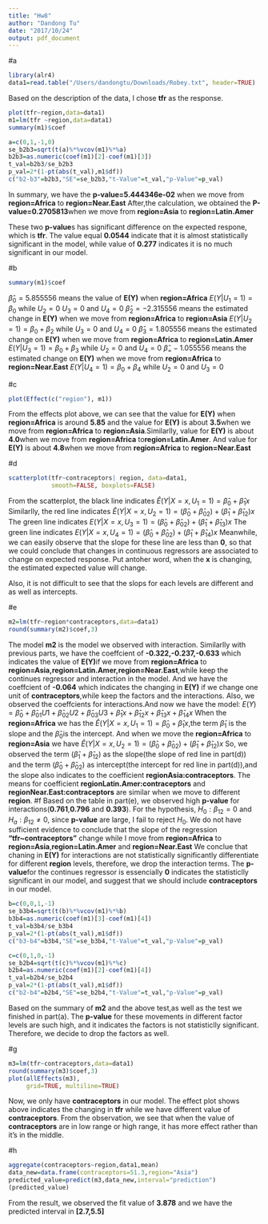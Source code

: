 ```yaml
---
title: "Hw8"
author: "Dandong Tu"
date: "2017/10/24"
output: pdf_document
---
```


#a
```r
library(alr4)
data1=read.table("/Users/dandongtu/Downloads/Robey.txt", header=TRUE)
```
Based on the description of the data, I chose **tfr** as the response.

```r
plot(tfr~region,data=data1)
m1=lm(tfr ~region,data=data1)
summary(m1)$coef
```

```r
a=c(0,1,-1,0)
se_b2b3=sqrt(t(a)%*%vcov(m1)%*%a)
b2b3=as.numeric(coef(m1)[2]-coef(m1)[3])
t_val=b2b3/se_b2b3
p_val=2*(1-pt(abs(t_val),m1$df))
c("b2-b3"=b2b3,"SE"=se_b2b3,"t-Value"=t_val,"p-Value"=p_val)
```
In summary, we have the **p-value=5.444346e-02** when we move from **region=Africa** to **region=Near.East**\par
After,the calculation, we obtained the **P-value=0.2705813**when we move from **region=Asia** to **region=Latin.Amer**\par
These two **p-value**s has significant difference on the expected respone, which is **tfr**. The value equal **0.0544** indicate that it is almost statistically significant in the model, while value of **0.277** indicates it is no much significant in our model.

#b
```r
summary(m1)$coef
```
$\hat\beta_0=5.855556$ means the value of **E(Y)** when **region=Africa**\par
$E(Y|U_1=1)=\beta_0$ while $U_2=0$ $U_3=0$ and $U_4=0$\par
$\hat\beta_2=-2.315556$ means the estimated change in **E(Y)** when we move from **region=Africa** to **region=Asia**\par
$E(Y|U_2=1)=\beta_0+\beta_2$ while $U_3=0$ and $U_4=0$\par
$\hat\beta_3=1.805556$ means the estimated change on **E(Y)** when we move from **region=Africa** to **region=Latin.Amer**\par
$E(Y|U_3=1)=\beta_0+\beta_3$ while $U_2=0$ and $U_4=0$\par
$\hat\beta_=-1.055556$ means the estimated change on **E(Y)** when we move from **region=Africa** to **region=Near.East**\par
$E(Y|U_4=1)=\beta_0+\beta_4$ while $U_2=0$ and $U_3=0$\par

#c
```r
plot(Effect(c("region"), m1))
```
From the effects plot above, we can see that the value for **E(Y)** when **region=Africa** is around **5.85** and the value for **E(Y)** is about **3.5**when we move from **region=Africa** to **region=Asia**.Similarlly, value for **E(Y)** is about **4.0**when we move from **region=Africa** to**region=Latin.Amer**. And value for **E(Y)** is about **4.8**when we move from **region=Africa** to **region=Near.East**

#d
```r
scatterplot(tfr~contraceptors| region, data=data1,
            smooth=FALSE, boxplots=FALSE)
```
From the scatterplot, the black line indicates $\hat E(Y|X=x,U_1=1)=\hat\beta_0+\hat\beta_1x$ \par
Similarlly, the red line indicates $\hat E(Y|X=x,U_2=1)=(\hat\beta_0+\hat\beta_{02})+(\hat\beta_1+\hat\beta_{12})x$\par
The green line indicates $E(Y|X=x,U_3=1)=(\hat\beta_0+\hat\beta_{02})+(\hat\beta_1+\hat\beta_{13})x$\par
The green line indicates $E(Y|X=x,U_4=1)=(\hat\beta_0+\hat\beta_{02})+(\hat\beta_1+\hat\beta_{14})x$\par
Meanwhile, we can easily observe that the slope for these line are less than **0**, so that we could conclude that changes in continuous regressors are associated to change on expected response. Put antoher word, when the **x** is changing, the estimated expected value will change.\par
Also, it is not difficult to see that the slops for each levels are different and as well as intercepts.

#e
```r
m2=lm(tfr~region*contraceptors,data=data1)
round(summary(m2)$coef,3)
```
The model **m2** is the model we observed with interaction. Similarlly with previous parts, we have the coeffcient of **-0.322,-0.237,-0.633** which indicates the value of **E(Y)**if we move from **region=Africa** to **region=Asia,region=Latin.Amer,region=Near.East**,while keep the continues regressor and interaction in the model. \par
And we have the coeffcient of **-0.064** which indicates the changing in **E(Y)** if we change one unit of **contraceptors**,while keep the factors and the interactions.\par
Also, we observed the coeffcients for interactions.And now we have the model: $E(Y)=\hat\beta_0+\hat\beta_{01}U1+\hat\beta_{02}U2+\hat\beta_{03}U3+\hat\beta_1x+\hat\beta_{12}x+\hat\beta_{13}x+\hat\beta_{14}x$ When the **region=Africa** we has the $\hat E(Y|X=x,U_1=1)=\hat\beta_0+\hat\beta_1x$,the term $\hat\beta_1$ is the slope and the $\hat\beta_0$is the intercept. And when we move the **region=Africa** to **region=Asia** we have $\hat E(Y|X=x,U_2=1)=(\hat\beta_0+\hat\beta_{02})+(\hat\beta_1+\hat\beta_{12})x$ So, we observed the term $(\hat\beta_1+\hat\beta_{12})$ as the slope(the slope of red line in part(d)) and the term $(\hat\beta_0+\hat\beta_{02})$ as intercept(the intercept for red line in part(d)),and the slope also indicates to the coefficient **regionAsia:contraceptors**. The means for coefficient **regionLatin.Amer:contraceptors** and **regionNear.East:contraceptors** are similar when we move to different **region**.\par



#f
Based on the table in part(e), we observed high **p-value** for interactions(**0.761**,**0.796** and **0.393**). For the hypothesis, $H_0:\beta_12=0$ and $H_a:\beta_12 \neq0$, since **p-value** are large, I fail to reject $H_0$. We do not have sufficient evidence to conclude that the slope of the regression **"tfr~contraceptors"** change while I move from **region=Africa** to **region=Asia**,**region=Latin.Amer** and **region=Near.East**\par
We conclue that chaning in **E(Y)** for interactions are not statistically significantly differentiate for different **region** levels, therefore, we drop the interaction terms.\par
The **p-value**for the continues regressor is essencially **0** indicates the statisticlly significant in our model, and suggest that we should include **contraceptors** in our model. \par

```r
b=c(0,0,1,-1)
se_b3b4=sqrt(t(b)%*%vcov(m1)%*%b)
b3b4=as.numeric(coef(m1)[3]-coef(m1)[4])
t_val=b3b4/se_b3b4
p_val=2*(1-pt(abs(t_val),m1$df))
c("b3-b4"=b3b4,"SE"=se_b3b4,"t-Value"=t_val,"p-Value"=p_val)

c=c(0,1,0,-1)
se_b2b4=sqrt(t(c)%*%vcov(m1)%*%c)
b2b4=as.numeric(coef(m1)[2]-coef(m1)[4])
t_val=b2b4/se_b2b4
p_val=2*(1-pt(abs(t_val),m1$df))
c("b2-b4"=b2b4,"SE"=se_b2b4,"t-Value"=t_val,"p-Value"=p_val)
```
Based on the summary of **m2** and the above test,as well as the test we finished in part(a). The **p-value** for these movements in different factor levels are such high, and it indicates the factors is not statisticlly significant. Therefore, we decide to drop the factors as well.

#g
```r
m3=lm(tfr~contraceptors,data=data1)
round(summary(m3)$coef,3)
plot(allEffects(m3),
     grid=TRUE, multiline=TRUE)
```
Now, we only have **contraceptors** in our model. The effect plot shows above indicates the changing in **tfr** while we have different value of **contraceptors**. From the observation, we see that when the value of **contraceptors** are in low range or high range, it has more effect rather than it's in the middle.


#h
```r
aggregate(contraceptors~region,data1,mean)
data_new=data.frame(contraceptors=51.3,region="Asia")
predicted_value=predict(m3,data_new,interval="prediction")
(predicted_value)
```
From the result, we observed the fit value of **3.878** and we have the predicted interval in **[2.7,5.5]**

